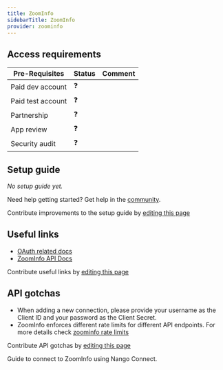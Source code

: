 ```yaml
---
title: ZoomInfo
sidebarTitle: ZoomInfo
provider: zoominfo
---
```




<Overview />
<PreBuiltTooling />
<PreBuiltUseCases />

## Access requirements
| Pre-Requisites | Status | Comment|
| - | - | - |
| Paid dev account | ❓ |  |
| Paid test account | ❓ |  |
| Partnership | ❓ | |
| App review | ❓ |  |
| Security audit | ❓ | |


## Setup guide

_No setup guide yet._

<Tip>Need help getting started? Get help in the [community](https://nango.dev/slack).</Tip>

<Note>Contribute improvements to the setup guide by [editing this page](https://github.com/nangohq/nango/tree/master/docs-v2/integrations/all/zoominfo.mdx)</Note>


## Useful links

-   [OAuth related docs](https://api-docs.zoominfo.com/#477888fc-8308-4645-81ca-ca7a6d7ba3d1)
-   [ZoomInfo API Docs](https://api-docs.zoominfo.com/#intro)

<Note>Contribute useful links by [editing this page](https://github.com/nangohq/nango/tree/master/docs-v2/integrations/all/zoominfo.mdx)</Note>

## API gotchas

-   When adding a new connection, please provide your username as the Client ID and your password as the Client Secret.
-   ZoomInfo enforces different rate limits for different API endpoints. For more details check [zoominfo rate limits](https://api-docs.zoominfo.com/#rate-and-usage-limits)

<Note>Contribute API gotchas by [editing this page](https://github.com/nangohq/nango/tree/master/docs-v2/integrations/all/zoominfo.mdx)</Note>

<Card title="Connect to ZoomInfo" icon="link" href="/integrations/all/zoominfo/connect" horizontal>
  Guide to connect to ZoomInfo using Nango Connect.
</Card>

